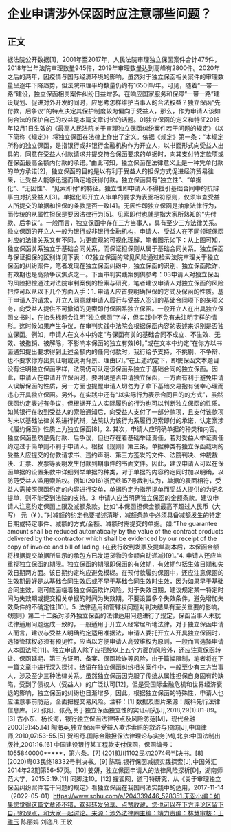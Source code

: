 # 企业申请涉外保函时应注意哪些问题？
## 正文
据法院公开数据[1]，2001年至2017年，人民法院审理独立保函案件合计475件，2018年当年法院审理数量945件，2019年审理数量达到高峰有2800件。2020年之后的两年，因疫情与国际经济环境的影响，虽然对于独立保函相关案件的审理数量呈逐年下降趋势，但法院审理平均数量仍约有1650件/年。可见，随着“一带一路”建设，独立保函相关案件纠纷日益增多。在响应国家服务和保障“一带一路”建设规划、促进对外开发的同时，应思考怎样维护当事人的合法权益？独立保函“先付款，后争议”的特点决定其保护制度较为偏向于受益人，那么，作为申请人该如何合法的保护自己的权益是本篇文章讨论的话题。01独立保函的定义和特征2016年12月1日生效的《最高人民法院关于审理独立保函纠纷案件若干问题的规定》（以下简称《规定》）将独立保函在法律上作出了定义。依据《规定》第一条：“本规定所称的独立保函，是指银行或非银行金融机构作为开立人，以书面形式向受益人出具的，同意在受益人付款请求并提交符合保函要求的单据时，向其支付特定款项或在保函最高金额内付款的承诺。”由此可知，独立保函在法律意义上是一种凭单付款的单方承诺[2]，独立保函的目的是以有利于受益人的担保方式促进经济贸易往来，让受益人能够迅速而确定地获得付款。独立保函具有“独立性”、“单据化”、“无因性”、“见索即付”的特征。独立性即申请人不得援引基础合同中的抗辩事由对抗受益人[3]。单据化即开立人审单的要求为表面相符原则，仅须审查受益人所提交的单据和担保的条款是否一致[4]。无因性即独立保函是抽象法律行为，而传统的从属性担保是要因法律行为[5]。见索即付也就是指大家所熟知的“先付款、后争议”。一般而言，独立保函中存在三方当事人，具有至少三方法律关系。独立保函的开立人一般为银行或非银行金融机构，申请人、受益人在不同领域保函对应的法律关系又有不同，为更直观的可视化理解，笔者图示如下：从上图可知，独立保函关系独立于基础合同关系，而保证担保则从属于基础合同关系。独立保函与保证担保的区别详见下表：02独立保函的常见风险通过检索法院审理关于独立保函的纠纷案件，笔者发现在独立保函纠纷中，独立保函的识别、独立保函欺诈、有效期也是高频争议焦点之一。下面审判实践案例供参考：03申请人对独立保函的风险把控通过对法院审判案例的检索与研究，笔者建议申请人对独立保函的风险把控可以从以下几个方面入手：1. 申请人应首要明确担保的方式及保函的性质。基于申请人的请求，开立人同意就申请人履行与受益人签订的基础合同项下的某项义务，向受益人提供不可撤销的见索即付保函系独立保函。一般开立人在出具独立保函文书时，在抬头标题会注明“独立保函”字样，但实践中不免有未注明字样的情形。这时候如果产生争议，在审判实践中法院会根据保函内容的表述来识别是否独立保函。例如，申请人在文本中约定“与保函有关的基础合同不成立、不生效、无效、被撤销、被解除，不影响本保函的独立有效[6]。”或在文本中约定“在你方以书面通知提出要求得到上述金额内的任何付款时，我行给予支持，不挑剔、不争辩、也不要求你方出具证明或说明背景、理由[7]。”在上述约定下，即使保函文本题目没有注明独立保函字样，法院仍可认定该保函系独立于基础合同的独立保函。因此，申请人在申请开立保函时，要明确是否申请独立保函，一方面有利于避免申请人误解保函的性质，另一方面也提醒申请人切勿为了拿下基础交易抱有侥幸心理而违心开具独立保函。另外，在实践中还有“以实际行为表示合同目的的方式”，虽然保函约定表述有争议，但根据开立人实际履约的行为也可以判断独立保函的性质。如某银行在收到受益人的索赔通知后，向受益人支付了一部分款项，且支付该款项时未以基础法律关系进行抗辩，法院认为该行为系履行见索即付的承诺，认定案涉《履约保函》性质上为独立保函[8]。2. 其次，申请人应明确单据的种类和内容。独立保函虽然是先付款、后争议，但也存在着基础举证责任，若对受益人举证责任约定过于简单则不利于申请人。根据《规则》第三条，单据种类有独立保函载明的受益人应提交的付款请求书、违约声明、第三方签发的文件、法院判决、仲裁裁决、汇票、发票等表明发生付款到期事件的书面文件。因此，建议申请人可以在保函单据的设置条款中详细列举单据的种类，对于单据的内容约定同时加以明确，以防范受益人滥用索赔权。例如(2016)浙民终157号裁判认为，单据的表面相符，受益人需按照保函约定的内容进行交单，单据约定为指示提单而受益人提供的为记名提单，则不能受到法院的支持。3. 申请人应当明确独立保函的金额条款。建议申请人注意约定保函上限及减额条款。比如“本保函担保金额最高不超过人民币（大写）           元（¥            ）。”对减额的约定也要描述清晰，减额条款中必须具备减额发生的特定日期或特定事件、减额的方式/金额、减额时需提交的单据。如:“The guarantee amount shall be reduced automatically by the value of the contract products delivered by the contractor which shall be evidenced by our receipt of the copy of invoice and bill of lading. (在我行收到发票及提单副本后，本保函金额将根据提交单据所显示的承包方已发运货物的金额自动递减)[9]。”4. 申请人还应当重视独立保函的期限。独立保函的期限即保函的有效期，有效期包括生效日期和失效日期两方面。该日期约定均应避免模糊。在预付款履约保函中，还应注意保函的生效期最好是从基础合同生效后或不早于基础合同生效时生效，因为如果早于基础合同生效，则可能面临着独立保函欺诈风险。对于失效日期，建议规定某一特定时间为失效期或提交相关单据的时间为失效期，不要设置多个失效条件，避免增加失效条件的不确定性[10]。5. 法律适用和管辖权问题对判决结果有至关重要的影响。《规则》第二十二条对涉外独立保函的法律适用问题进行了规定，保函当事人未就法律适用问题达成一致的，一般适用于开立人经常居所地法律。对于独立保函申请人而言，建议与受益人明确约定适用准据法，申请人委托开立人开具独立保函时，选择管辖权必须有预见性，应当以方便申请人高效维权为原则，一般而言选择申请人本国法院[11]。独立申请人除了应把控以上五个方面的风险外，还应注意保函转让、保函延期、第三方证明、备案、保函欺诈等风险，由于篇幅限制，笔者将在下一篇文章中进行深入探讨。结语在独立保函纠纷相关案件中，一般至少有三方当事人，涉及至少三种法律关系。虽然独立保函因克服了传统从属性担保自身固有的缺陷，受到了债权人（受益人）的广泛认可[12]，但是受国际金融危机和世界经济衰退的影响，独立保函的纠纷也日渐增多，因此，根据独立保函的特殊性，申请人也应注意事前防范，全面把握交易风险。注释：[1] 数据及图片来源：威科先行法律信息库。[2] 张阳、张亮,关于独立保函独立性的实证研究[J],2018,29(1):81-89。[3] 古小东、杨长海，银行独立保函法律特点及风险防范[M]，现代金融2003(9):45.[4] 陶海英,独立保函中受益人欺诈索赔的救济与预防[J],中国律师,2010,07:53-55.[5] 贺绍奇.国际金融担保法律理论与实务[M],北京:中国法制出版社,2001:16.[6] 中国建设银行某工程款支付保函，保函编号：1055840000*****，第六条。[7] (2018)川1102民初2074号判决书。[8] (2020)粤03民终18332号判决书。[9] 陈璐,银行保函减额实践探索[J],中国外汇2014年22期第56-57页。[10] 姜妍，独立保函申请人的法律风险探析[D]，湖南师范大学，2015.5:19.[11] 同脚注10。[12] 搜狐网，道可特研究，从《关于审理独立保函纠纷案件若干问题的规定》看独立保函在我国司法实践中的适用，2017-11-14（2022-05-01）https://www.sohu.com/a/204339446_528351.无讼小编：如果您觉得这篇文章还不错，欢迎转发分享、点赞收藏，您也可以在下方评论区留下自己的观点，和大家一起讨论。来源：涉外法律圈主编：靖力责编：林慧审核：王雅玉 陈丽娟 刘逸凡 王敬